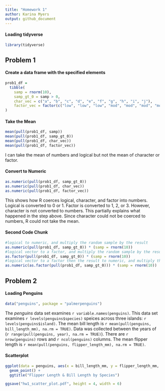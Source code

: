 ```yaml
---
title: "Homework 1"
author: Karina Myers
output: github_document
---
```


#### Loading tidyverse
```r
library(tidyverse)
```

## Problem 1

#### Create a data frame with the specified elements
```r
prob1_df =
  tibble(
    samp = rnorm(10),
    samp_gt_0 = samp > 0, 
    char_vec = c("a", "b", "c", "d", "e", "f", "g", "h", "i", "j"), 
    factor_vec = factor(c("low", "low", "low", "mod", "mod", "mod", "mod", "high", "high", "high"))
)
```

#### Take the Mean
```r
mean(pull(prob1_df, samp))
mean(pull(prob1_df, samp_gt_0))
mean(pull(prob1_df, char_vec))
mean(pull(prob1_df, factor_vec))
```

I can take the mean of numbers and logical but not the mean of character or factor. 

#### Convert to Numeric
```r
as.numeric(pull(prob1_df, samp_gt_0)) 
as.numeric(pull(prob1_df, char_vec))
as.numeric(pull(prob1_df, factor_vec))
```

This shows how R coerces logical, character, and factor into numbers.
Logical is converted to 0 or 1. Factor is converted to 1, 2, or 3. 
However, character is not converted to numbers. This partially explains what happened in the step 
above. Since character could not be coerced to numbers, R could not take the mean. 

#### Second Code Chunk
```r
#logical to numeric, and multiply the random sample by the result
as.numeric(pull(prob1_df, samp_gt_0)) * (samp = rnorm(10))
#logical vector to a factor, and multiply the random sample by the result
as.factor(pull(prob1_df, samp_gt_0)) * (samp = rnorm(10))
#logical vector to a factor then the result to numeric, and multiply the random sample by the result
as.numeric(as.factor(pull(prob1_df, samp_gt_0))) * (samp = rnorm(10))
```

## Problem 2 

#### Loading Penguins
```r
data("penguins", package = "palmerpenguins")
```

The _penguins_ data set examines `r variable.names(penguins)`. 
This data set examines `r levels(penguins$species)` speices across three islands: `r levels(penguins$island)`. 
The mean bill length is `r mean(pull(penguins, bill_length_mm), na.rm = TRUE)`. Data was collected between the years of (`r range(pull(penguins, year), na.rm = TRUE)`). 
There are `r nrow(penguins)` rows and `r ncol(penguins)` columns. 
The mean flipper length is `r mean(pull(penguins, flipper_length_mm), na.rm = TRUE)`. 

#### Scatterplot
```r
ggplot(data = penguins, aes(x = bill_length_mm, y = flipper_length_mm, color = species)) + 
  geom_point() + 
  ggtitle("Flipper Length & Bill Length by Species")

ggsave("hw1_scatter_plot.pdf", height = 4, width = 6) 
```

